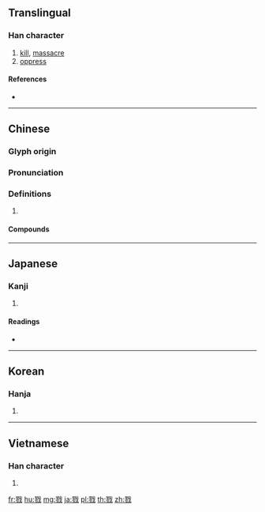 ==Translingual==

===Han character===
{{Han char|rn=62|rad=戈|as=11|sn=15|four=13250|canj=SHI,XSHI|ids=⿰翏戈}}

# [[kill]], [[massacre]]
# [[oppress]]

====References====
* {{Han ref|kx=0414.040|dkj=11655|dj=0757.060|hdz=21412.050|uh=622E|ud=25134|bh=BCAE|bd=48302}}

----

==Chinese==
{{zh-forms}}

===Glyph origin===
{{Han etym}}

===Pronunciation===
{{zh-pron
|m=lù
|c=luk6
|mc=y
|oc=y
|cat=
}}

===Definitions===
{{zh-hanzi}}

# {{rfdef|zh}}

====Compounds====
{{zh-der|丁公被戮|刑戮|同心戮力|大戮|夷戮|奴戮|孥戮|專戮|就戮|屠戮|引頸受戮|引頸就戮|悉心戮力|戮力|戮力一心|戮力以赴|戮力同心|戮力齊心|戮屍|杜郵之戮|株戮|殫謀戮力|殺戮|神人共戮|誅戮|隱戮|鬼戮神誅|齊心戮力}}

----

==Japanese==

===Kanji===
{{ja-kanji|grade=|rs=戈11}}

# {{defn|lang=ja|sort=戈11}}

====Readings====
* {{ja-readings|on=[[りく]] (riku), [[りゅう]] (ryū)|kun=[[ころす]] (korosu)}}

----

==Korean==

===Hanja===
{{ko-hanja|hangeul=[[륙]], [[육]]|eumhun=|rv=ryuk, yuk|mr=ryuk, yuk|y=lyuk, yuk}}

# {{defn|lang=ko|sort=戈11}}

----

==Vietnamese==

===Han character===
{{vi-hantu|[[lục]]|rs=戈11}}

# {{defn|lang=vi|sort=戈11}}

[[fr:戮]]
[[hu:戮]]
[[mg:戮]]
[[ja:戮]]
[[pl:戮]]
[[th:戮]]
[[zh:戮]]